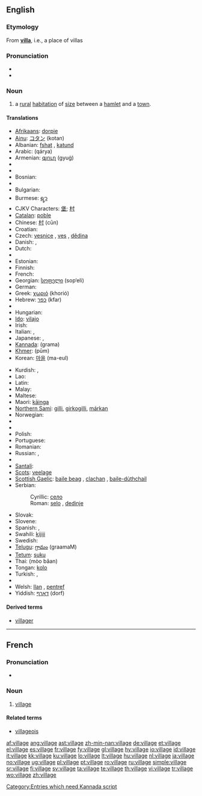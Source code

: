 ==English==

{{rank|cry|step|turning|812|village|quickly|lie|supposed}}

===Etymology===
From '''[[villa]]''', i.e., a place of villas

===Pronunciation===
* {{IPA|/ˈvɪlədʒ/}}
* {{audio|en-us-village.ogg|Audio (US)}}

===Noun===
{{wikipedia}}
{{en-noun}}

# a [[rural]] [[habitation]] of [[size]] between a [[hamlet]] and a [[town]].

====Translations====
{{trans-top|a rural habitation of size between a hamlet and a town}}
* [[Afrikaans]]: [[dorpie]]
* [[Ainu]]: [[コタン]] (kotan)
* Albanian: [[fshat]] {{m}}, [[katund]] {{m}}
* Arabic: {{Arab|[[قرية]]}} (qárya) {{f}}
* Armenian: [[գյուղ]] (gyuġ)
* {{trreq|Basque}}
* {{trreq|Bengali}}
* Bosnian: {{t-|bs|selo|n}}
* {{trreq|Breton}}
* Bulgarian: {{t-|bg|село|n|sc=Cyrl}}
* Burmese: [[ရ့ာ]]
* CJKV Characters: [[堡]]; [[村]]
* [[Catalan]]: [[poble]] {{m}}
* Chinese: [[村]] (cūn)
* Croatian: {{t+|hr|selo|n}}
* Czech: [[vesnice]] {{f}}, [[ves]] {{f}}, [[dědina]] {{f}}
* Danish: {{t-|da|landsby|c}}, {{t-|da|by|c}}
* Dutch: {{t+|nl|dorp|n}}
* {{trreq|Esperanto}}
* Estonian: {{t-|et|küla}}
* Finnish: {{t+|fi|kylä}}
* French: {{t+|fr|village}}
* Georgian: [[სოფელი]] (sop‘eli)
* German: {{t+|de|Dorf|n}}
* Greek: [[χωριό]] (khorió) {{n}}
* Hebrew: [[כפר]] (kfar) {{m}}
* {{trreq|Hindi}}
* Hungarian: {{t+|hu|falu}}
* [[Ido]]: [[vilajo]]
* Irish: {{t+|ga|sráidbhaile|m|xs=Irish}}
* Italian: {{t+|it|villaggio|m}}, {{t+|it|borgo|m}}
* Japanese: {{t+|ja|村|sc=Jpan}}, {{t+|ja|むら|tr=mura|sc=Jpan}}
* [[Kannada]]: (grama)
* [[Khmer]]: {{Khmr|[[ភូមិ]]}} (pūm)
* Korean: [[마을]] (ma-eul)
{{trans-mid}}
* Kurdish: {{KUchar|[[دێ]]}}, {{KUchar|[[گوند]]}}
* Lao: {{t-|lo|ບ້ານ|tr=baan|sc=Laoo|xs=Lao}}
* Latin: {{t+|la|rus|n}}
* Malay: {{t+|ms|kampung|xs=Malay}}
* Maltese: {{t+|mt|villaġġ|xs=Maltese}}
* Maori: [[kāinga]]
* [[Northern Sami]]: [[gilli]], [[girkogilli]], [[márkan]]
* Norwegian: {{t+|no|landsby}}
* {{trreq|Old English}}
* {{trreq|Persian}}
* Polish: {{t+|pl|wieś|f}}
* Portuguese: {{t+|pt|aldeia|f}}
* Romanian: {{t+|ro|sat|n}}
* Russian: {{t+|ru|село|n|tr=seló|sc=Cyrl}}, {{t+|ru|деревня|f|tr=derévnja|sc=Cyrl}}
* {{trreq|Sanskrit}}
* [[Santali]]: {{tø|sat|ᱚᱛᱳ|tr=ato|sc=Olck}}
* [[Scots]]: [[veelage]]
* [[Scottish Gaelic]]: [[baile beag]] {{m}}, [[clachan]] {{m}}, [[baile-dùthchail]] {{m}}
* Serbian:
*: Cyrillic: [[село]] {{n}}
*: Roman: [[selo#Serbian|selo]] {{n}}, [[dedinje]]
* Slovak: {{t-|sk|dedina|f}}
* Slovene: {{t+|sl|vas|f}}
* Spanish: {{t-|es|aldea|f}}, {{t+|es|pueblo|m}}
* Swahili: [[kijiji]]
* Swedish: {{t+|sv|by|c}}
* [[Telugu]]: [[గ్రామం]] (graamaM)
* [[Tetum]]: [[suku]]
* Thai: {{Thai|[[หมู่บ้าน]]}} (mòo bâan)
* Tongan: [[kolo]]
* Turkish: {{t+|tr|köy}}, {{t+|tr|nahiye}}
* {{trreq|Vietnamese}}
* Welsh: [[llan]] {{f}}, [[pentref]] {{m}}
* Yiddish: [[דאָרף]] (dorf) {{n}}
{{trans-bottom}}

====Derived terms====
* [[villager]]

----

==French==

===Pronunciation===
* {{audio|Fr-village.ogg|Audio}}

===Noun===
{{infl|fr|noun|g=m}}

# [[#English|village]]

====Related terms====
* [[villageois]]

[[Category:Entries which need Kannada script]]

[[af:village]]
[[ang:village]]
[[ast:village]]
[[zh-min-nan:village]]
[[de:village]]
[[et:village]]
[[el:village]]
[[es:village]]
[[fr:village]]
[[fy:village]]
[[gl:village]]
[[hy:village]]
[[io:village]]
[[id:village]]
[[it:village]]
[[kk:village]]
[[ku:village]]
[[lo:village]]
[[lt:village]]
[[hu:village]]
[[nl:village]]
[[ja:village]]
[[no:village]]
[[ug:village]]
[[pl:village]]
[[pt:village]]
[[ro:village]]
[[ru:village]]
[[simple:village]]
[[sr:village]]
[[fi:village]]
[[sv:village]]
[[ta:village]]
[[te:village]]
[[th:village]]
[[vi:village]]
[[tr:village]]
[[wo:village]]
[[zh:village]]